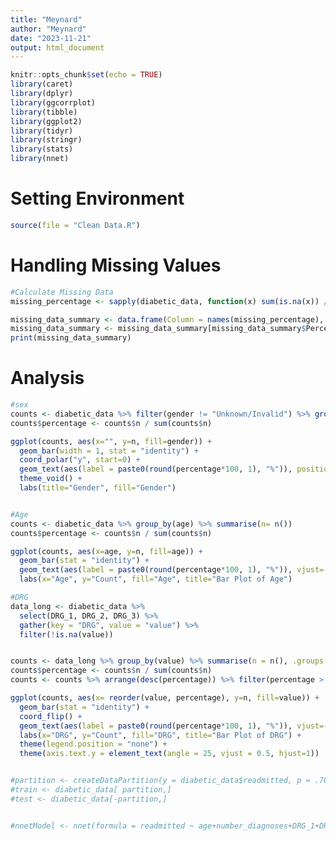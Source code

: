 ```yaml
---
title: "Meynard"
author: "Meynard"
date: "2023-11-21"
output: html_document
---
```


```r
knitr::opts_chunk$set(echo = TRUE)
library(caret)
library(dplyr)
library(ggcorrplot)
library(tibble)
library(ggplot2)
library(tidyr)
library(stringr)
library(stats)
library(nnet)
```

# Setting Environment

```r
source(file = "Clean Data.R")
```
# Handling Missing Values

```r
#Calculate Missing Data
missing_percentage <- sapply(diabetic_data, function(x) sum(is.na(x)) / length(x) * 100)

missing_data_summary <- data.frame(Column = names(missing_percentage), Percentage = missing_percentage)
missing_data_summary <- missing_data_summary[missing_data_summary$Percentage != "0", ]
print(missing_data_summary)
```


# Analysis

``` r
#sex
counts <- diabetic_data %>% filter(gender != "Unknown/Invalid") %>% group_by(gender) %>% summarise(n= n())
counts$percentage <- counts$n / sum(counts$n)

ggplot(counts, aes(x="", y=n, fill=gender)) +
  geom_bar(width = 1, stat = "identity") +
  coord_polar("y", start=0) +
  geom_text(aes(label = paste0(round(percentage*100, 1), "%")), position = position_stack(vjust = 0.5)) +
  theme_void() +
  labs(title="Gender", fill="Gender")


#Age
counts <- diabetic_data %>% group_by(age) %>% summarise(n= n())
counts$percentage <- counts$n / sum(counts$n)

ggplot(counts, aes(x=age, y=n, fill=age)) +
  geom_bar(stat = "identity") +
  geom_text(aes(label = paste0(round(percentage*100, 1), "%")), vjust=-0.5) +
  labs(x="Age", y="Count", fill="Age", title="Bar Plot of Age")

#DRG
data_long <- diabetic_data %>% 
  select(DRG_1, DRG_2, DRG_3) %>% 
  gather(key = "DRG", value = "value") %>% 
  filter(!is.na(value))


counts <- data_long %>% group_by(value) %>% summarise(n = n(), .groups = "drop")
counts$percentage <- counts$n / sum(counts$n)
counts <- counts %>% arrange(desc(percentage)) %>% filter(percentage > 0.05) 

ggplot(counts, aes(x= reorder(value, percentage), y=n, fill=value)) +
  geom_bar(stat = "identity") +
  coord_flip() +
  geom_text(aes(label = paste0(round(percentage*100, 1), "%")), vjust=-0.5) +
  labs(x="DRG", y="Count", fill="DRG", title="Bar Plot of DRG") + 
  theme(legend.position = "none") + 
  theme(axis.text.y = element_text(angle = 25, vjust = 0.5, hjust=1))

```

``` r
```

``` r

#partition <- createDataPartition(y = diabetic_data$readmitted, p = .70,list = FALSE)
#train <- diabetic_data[ partition,]
#test <- diabetic_data[-partition,]


#nnetModel <- nnet(formula = readmitted ~ age+number_diagnoses+DRG_1+DRG_2+DRG_3+A1Cresult,data = #train, size = 10, maxit = 100)




```

``` r
```